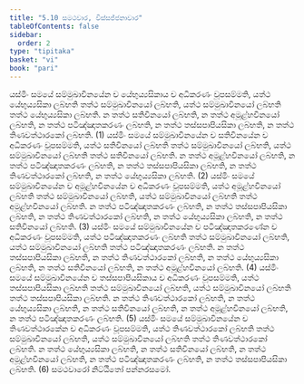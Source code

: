 ```yaml
---
title: "5.10 සමථවාර, විස්සජ්ජනාවාර"
tableOfContents: false
sidebar:
  order: 2
type: "tipitaka"
basket: "vi"
book: "pari"
---
```



<DynamicBreadcrumb />

<Division number="305" book="pari">

<Paragraph number="1321" book="pari">
යස්මිං සමයේ සම්මුඛාවිනයේන ච යේභුය්‍යසිකාය ච අධිකරණං වූපසම්මති, යත්ථ යේභුය්‍යසිකා ලබ්භති තත්ථ සම්මුඛාවිනයෝ ලබ්භති, යත්ථ සම්මුඛාවිනයෝ ලබ්භති තත්ථ යේභුය්‍යසිකා ලබ්භති. න තත්ථ සතිවිනයෝ ලබ්භති, න තත්ථ අමූළ්හවිනයෝ ලබ්භති, න තත්ථ පටිඤ්ඤාතකරණං ලබ්භති, න තත්ථ තස්සපාපියසිකා ලබ්භති, න තත්ථ තිණවත්ථාරකෝ ලබ්භති. (1)
</Paragraph>

<Paragraph number="1322" book="pari">
යස්මිං සමයේ සම්මුඛාවිනයේන ච සතිවිනයේන ච අධිකරණං වූපසම්මති, යත්ථ සතිවිනයෝ ලබ්භති තත්ථ සම්මුඛාවිනයෝ ලබ්භති, යත්ථ සම්මුඛාවිනයෝ ලබ්භති තත්ථ සතිවිනයෝ ලබ්භති. න තත්ථ අමූළ්හවිනයෝ ලබ්භති, න තත්ථ පටිඤ්ඤාතකරණං ලබ්භති, න තත්ථ තස්සපාපියසිකා ලබ්භති, න තත්ථ තිණවත්ථාරකෝ ලබ්භති, න තත්ථ යේභුය්‍යසිකා ලබ්භති. (2)
</Paragraph>

<Paragraph number="1323" book="pari">
යස්මිං සමයේ සම්මුඛාවිනයේන ච අමූළ්හවිනයේන ච අධිකරණං වූපසම්මති, යත්ථ අමූළ්හවිනයෝ ලබ්භති තත්ථ සම්මුඛාවිනයෝ ලබ්භති, යත්ථ සම්මුඛාවිනයෝ ලබ්භති තත්ථ අමූළ්හවිනයෝ ලබ්භති. න තත්ථ පටිඤ්ඤාතකරණං ලබ්භති, න තත්ථ තස්සපාපියසිකා ලබ්භති, න තත්ථ තිණවත්ථාරකෝ ලබ්භති, න තත්ථ යේභුය්‍යසිකා ලබ්භති, න තත්ථ සතිවිනයෝ ලබ්භති. (3)
</Paragraph>

<Paragraph number="1324" book="pari">
යස්මිං සමයේ සම්මුඛාවිනයේන ච පටිඤ්ඤාතකරණේන ච අධිකරණං වූපසම්මති, යත්ථ පටිඤ්ඤාතකරණං ලබ්භති තත්ථ සම්මුඛාවිනයෝ ලබ්භති, යත්ථ සම්මුඛාවිනයෝ ලබ්භති තත්ථ පටිඤ්ඤාතකරණං ලබ්භති. න තත්ථ තස්සපාපියසිකා ලබ්භති, න තත්ථ තිණවත්ථාරකෝ ලබ්භති, න තත්ථ යේභුය්‍යසිකා ලබ්භති, න තත්ථ සතිවිනයෝ ලබ්භති, න තත්ථ අමූළ්හවිනයෝ ලබ්භති. (4)
</Paragraph>

<Paragraph number="1325" book="pari">
යස්මිං සමයේ සම්මුඛාවිනයේන ච තස්සපාපියසිකාය ච අධිකරණං වූපසම්මති, යත්ථ තස්සපාපියසිකා ලබ්භති තත්ථ සම්මුඛාවිනයෝ ලබ්භති, යත්ථ සම්මුඛාවිනයෝ ලබ්භති තත්ථ තස්සපාපියසිකා ලබ්භති. න තත්ථ තිණවත්ථාරකෝ ලබ්භති, න තත්ථ යේභුය්‍යසිකා ලබ්භති, න තත්ථ සතිවිනයෝ ලබ්භති, න තත්ථ අමූළ්හවිනයෝ ලබ්භති, න තත්ථ පටිඤ්ඤාතකරණං ලබ්භති. (5)
</Paragraph>

<Paragraph number="1326" book="pari">
යස්මිං සමයේ සම්මුඛාවිනයේන ච තිණවත්ථාරකේන ච අධිකරණං වූපසම්මති, යත්ථ තිණවත්ථාරකෝ ලබ්භති තත්ථ සම්මුඛාවිනයෝ ලබ්භති, යත්ථ සම්මුඛාවිනයෝ ලබ්භති තත්ථ තිණවත්ථාරකෝ ලබ්භති. න තත්ථ යේභුය්‍යසිකා ලබ්භති, න තත්ථ සතිවිනයෝ ලබ්භති, න තත්ථ අමූළ්හවිනයෝ ලබ්භති, න තත්ථ පටිඤ්ඤාතකරණං ලබ්භති, න තත්ථ තස්සපාපියසිකා ලබ්භති. (6)

</Paragraph>
</Division>

<Paragraph number="1327" type="center" book="pari">
සමථවාරෝ නිට්ඨිතෝ පන්නරසමෝ.
</Paragraph>